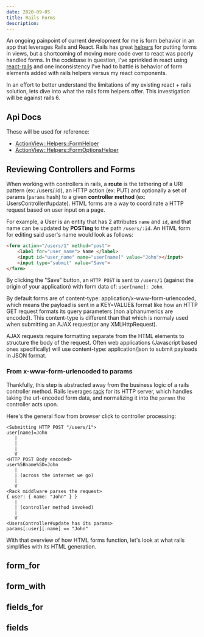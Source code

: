 ```yaml
---
date: 2020-09-05
title: Rails Forms
description: 
---
```


An ongoing painpoint of current development for me is form behavior in an app that leverages Rails and React.
Rails has great [helpers](https://guides.rubyonrails.org/form_helpers.html) for putting forms in views, but a shortcoming
of moving more code over to react was poorly handled forms. In the codebase in question, I've sprinkled in react using
[react-rails](https://github.com/reactjs/react-rails) and one inconsistency I've had to battle is behavior of form elements
added with rails helpers versus my react components.

In an effort to better understand the limitations of my existing react + rails solution, lets dive into what the rails form
helpers offer. This investigation will be against rails 6.

## Api Docs
These will be used for reference:
* [ActionView::Helpers::FormHelper](https://api.rubyonrails.org/v6.0.3.2/classes/ActionView/Helpers/FormHelper.html)
* [ActionView::Helpers::FormOptionsHelper](https://api.rubyonrails.org/v6.0.3.2/classes/ActionView/Helpers/FormOptionsHelper.html)

## Reviewing Controllers and Forms
When working with controllers in rails, a **route** is the tethering of a URI pattern (ex: /users/:id), an HTTP action (ex: PUT) and
optionally a set of params (`params` hash) to a given **controller method** (ex: UsersController#update). HTML forms are a way
to coordinate a HTTP request based on user input on a page.

For example, a User is an entity that has 2 attributes `name` and `id`, and that name can be updated by **POSTing** to the 
path `/users/:id`. An HTML form for editing said user's name would look as follows:

```html
<form action="/users/1" method="post">
    <label for="user_name"> Name </label>
    <input id="user_name" name="user[name]" value="John"></input>
    <input type="submit" value="Save">
</form>
```

By clicking the "Save" button, an `HTTP POST` is sent to `/users/1` (against the origin of your application) with form data of:
`user[name]: John`. 

By default forms are of content-type: application/x-www-form-urlencoded, which means the payload is sent
in a KEY=VALUE& format like how an HTTP GET request formats its query parameters (non alphanumerics are encoded). This
content-type is different than that which is normaly used when submitting an AJAX request(or any XMLHttpRequest). 

AJAX requests require formatting separate from the HTML elements to structure the body of the request. Often web applications
(Javascript based ones specifically) will use content-type: application/json to submit payloads in JSON format.


### From x-www-form-urlencoded to params
Thankfully, this step is abstracted away from the business logic of a rails controller method. Rails leverages [rack](https://github.com/rack/rack)
for its HTTP server, which handles taking the url-encoded form data, and normalizing it into the `params` the controller acts upon.

Here's the general flow from browser click to controller processing:

```
<Submitting HTTP POST "/users/1">               
user[name]=John
   |
   |
   |
   V
<HTTP POST Body encoded>
user%5Bname%5D=John   
   |
   | (across the internet we go)
   |
   V
<Rack middlware parses the request>
{ user: { name: "John" } }
   |
   | (controller method invoked)
   |
   V
<UsersController#update has its params>
params[:user][:name] == "John"
```

With that overview of how HTML forms function, let's look at what rails simplifies with its HTML generation.


## form_for

## form_with

## fields_for

## fields